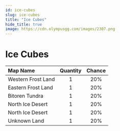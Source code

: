 ```yaml
---
id: ice-cubes
slug: ice-cubes
title: "Ice Cubes"
hide_title: true
image: https://cdn.olympusgg.com/images/2307.png
---
```



# <ItemIcon iconId="2307" height="32"/> Ice Cubes
|Map Name|Quantity|Chance|
|:--|:-:|:-:|
|Western Frost Land|1|20%|
|Eastern Frost Land|1|20%|
|Bitoren Tundra|1|20%|
|North Ice Desert|1|20%|
|North Ice Desert|1|20%|
|Unknown Land|1|20%|

